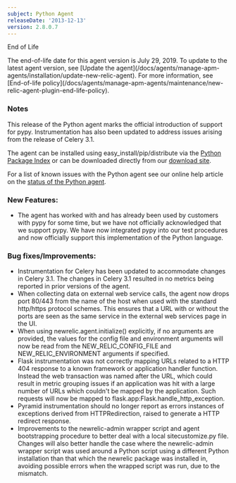 ```yaml
---
subject: Python Agent
releaseDate: '2013-12-13'
version: 2.8.0.7
---
```


End of Life

<Callout variant="important">
  The end-of-life date for this agent version is July 29, 2019. To update to the latest agent version, see [Update the agent](/docs/agents/manage-apm-agents/installation/update-new-relic-agent). For more information, see [End-of-life policy](/docs/agents/manage-apm-agents/maintenance/new-relic-agent-plugin-end-life-policy).
</Callout>

### Notes

This release of the Python agent marks the official introduction of support for pypy. Instrumentation has also been updated to address issues arising from the release of Celery 3.1.

The agent can be installed using easy_install/pip/distribute via the [Python Package Index](https://pypi.python.org/pypi/newrelic) or can be downloaded directly from our [download site](http://download.newrelic.com/python_agent/release/).

For a list of known issues with the Python agent see our online help article on the [status of the Python agent](https://newrelic.com/docs/python/status-of-python-agent).

### New Features:

* The agent has worked with and has already been used by customers with pypy for some time, but we have not officially acknowledged that we support pypy. We have now integrated pypy into our test procedures and now officially support this implementation of the Python language.

### Bug fixes/Improvements:

* Instrumentation for Celery has been updated to accommodate changes in Celery 3.1. The changes in Celery 3.1 resulted in no metrics being reported in prior versions of the agent.
* When collecting data on external web service calls, the agent now drops port 80/443 from the name of the host when used with the standard http/https protocol schemes. This ensures that a URL with or without the ports are seen as the same service in the external web services page in the UI.
* When using newrelic.agent.initialize() explicitly, if no arguments are provided, the values for the config file and environment arguments will now be read from the NEW_RELIC_CONFIG_FILE and NEW_RELIC_ENVIRONMENT arguments if specified.
* Flask instrumentation was not correctly mapping URLs related to a HTTP 404 response to a known framework or application handler function. Instead the web transaction was named after the URL, which could result in metric grouping issues if an application was hit with a large number of URLs which couldn't be mapped by the application. Such requests will now be mapped to flask.app:Flask.handle_http_exception.
* Pyramid instrumentation should no longer report as errors instances of exceptions derived from HTTPRedirection, raised to generate a HTTP redirect response.
* Improvements to the newrelic-admin wrapper script and agent bootstrapping procedure to better deal with a local sitecustomize.py file. Changes will also better handle the case where the newrelic-admin wrapper script was used around a Python script using a different Python installation than that which the newrelic package was installed in, avoiding possible errors when the wrapped script was run, due to the mismatch.
